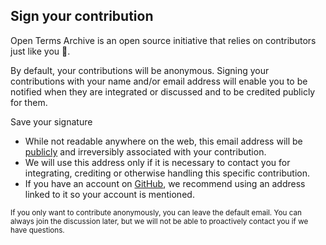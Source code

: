 ## Sign your contribution

Open Terms Archive is an open source initiative that relies on contributors just like you 🤗.

By default, your contributions will be anonymous. Signing your contributions with your name and/or email address will enable you to be notified when they are integrated or discussed and to be credited publicly for them.

<SignatureNameInput />
<SignatureEmailInput />

<UpdateButton>Save your signature</UpdateButton>

- While not readable anywhere on the web, this email address will be [publicly](https://stackoverflow.com/a/897604/594053) and irreversibly associated with your contribution.
- We will use this address only if it is necessary to contact you for integrating, crediting or otherwise handling this specific contribution.
- If you have an account on [GitHub](https://github.com), we recommend using an address linked to it so your account is mentioned.

<small>
  If you only want to contribute anonymously, you can leave the default email. You can always join
  the discussion later, but we will not be able to proactively contact you if we have questions.
</small>
